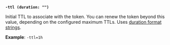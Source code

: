 <a id="token-ttl" />

**`-ttl (duration: "")`**

Initial TTL to associate with the token. You can renew the token beyond this 
value, depending on the configured maximum TTLs. Uses 
[duration format strings](/vault/docs/concepts/duration-format).

**Example**: `-ttl=1h`